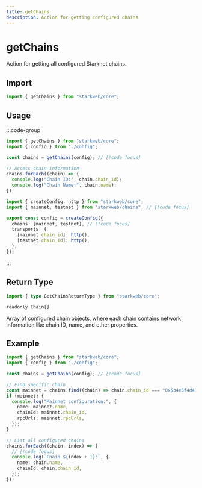 ```yaml
---
title: getChains
description: Action for getting configured chains
---
```


# getChains

Action for getting all configured Starknet chains.

## Import

```ts
import { getChains } from "starkweb/core";
```

## Usage

:::code-group

```ts [index.ts]
import { getChains } from "starkweb/core";
import { config } from "./config";

const chains = getChains(config); // [!code focus]

// Access chain information
chains.forEach((chain) => {
  console.log("Chain ID:", chain.chain_id);
  console.log("Chain Name:", chain.name);
});
```

```ts [config.ts]
import { createConfig, http } from "starkweb/core";
import { mainnet, testnet } from "starkweb/chains"; // [!code focus]

export const config = createConfig({
  chains: [mainnet, testnet], // [!code focus]
  transports: {
    [mainnet.chain_id]: http(),
    [testnet.chain_id]: http(),
  },
});
```

:::

## Return Type

```ts
import { type GetChainsReturnType } from "starkweb/core";
```

`readonly Chain[]`

Array of configured chain objects, where each chain contains network information like chain ID, name, and other properties.

## Example

```ts [example.ts]
import { getChains } from "starkweb/core";
import { config } from "./config";

const chains = getChains(config); // [!code focus]

// Find specific chain
const mainnet = chains.find((chain) => chain.chain_id === "0x534e5f4d41494e"); // [!code focus]
if (mainnet) {
  console.log("Mainnet configuration:", {
    name: mainnet.name,
    chainId: mainnet.chain_id,
    rpcUrls: mainnet.rpcUrls,
  });
}

// List all configured chains
chains.forEach((chain, index) => {
  // [!code focus]
  console.log(`Chain ${index + 1}:`, {
    name: chain.name,
    chainId: chain.chain_id,
  });
});
```
